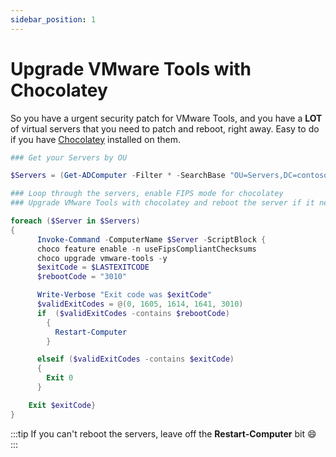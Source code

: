 ```yaml
---
sidebar_position: 1
---
```


# Upgrade VMware Tools with Chocolatey

So you have a urgent security patch for VMware Tools, and you have a **LOT** of virtual servers that you need to patch and reboot, right away.
Easy to do if you have [Chocolatey](https://chocolatey.org) installed on them.

```powershell
### Get your Servers by OU

$Servers = (Get-ADComputer -Filter * -SearchBase "OU=Servers,DC=contoso,DC=com").Name

### Loop through the servers, enable FIPS mode for chocolatey
### Upgrade VMware Tools with chocolatey and reboot the server if it needs it.

foreach ($Server in $Servers)
{
      Invoke-Command -ComputerName $Server -ScriptBlock {
      choco feature enable -n useFipsCompliantChecksums
      choco upgrade vmware-tools -y
      $exitCode = $LASTEXITCODE
      $rebootCode = "3010"

      Write-Verbose "Exit code was $exitCode"
      $validExitCodes = @(0, 1605, 1614, 1641, 3010)
      if  ($validExitCodes -contains $rebootCode)
        {
          Restart-Computer
        }

      elseif ($validExitCodes -contains $exitCode)
      {
        Exit 0
      }

    Exit $exitCode}
}
```

:::tip
If you can't reboot the servers, leave off the **Restart-Computer** bit :smile:
:::
